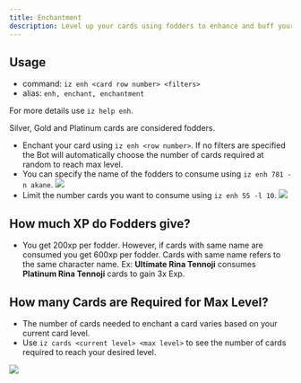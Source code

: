 ```yaml
---
title: Enchantment
description: Level up your cards using fodders to enhance and buff your card stats.
---
```

## Usage
- command: `iz enh <card row number> <filters>`
- alias: `enh, enchant, enchantment`

<Note>For more details use `iz help enh`.</Note>

<Note>Silver, Gold and Platinum cards are considered fodders.</Note>
- Enchant your card using `iz enh <row number>`.
<Note>If no filters are specified the Bot will automatically choose the number of cards required at random to reach max level.</Note>
- You can specify the name of the fodders to consume using `iz enh 781 -n akane`. <img src="../images/enh.jpg" />
- Limit the number cards you want to consume using `iz enh 55 -l 10`. <img src="../images/enh2.jpg" /> 

## How much XP do Fodders give?
- You get 200xp per fodder. However, if cards with same name are consumed you get 600xp per fodder.
<Note>Cards with same name refers to the same character name. Ex: **Ultimate Rina Tennoji** consumes **Platinum Rina Tennoji** cards 
to gain 3x Exp.</Note>

## How many Cards are Required for Max Level?
- The number of cards needed to enchant a card varies based on your current card level.
- Use `iz cards <current level> <max level>` to see the number of cards required to reach your desired level.
<img src="../images/cards.jpg" />

<CardGroup cols="3">
<Card title="Fodders" href="/general/fodders" horizontal icon="thumbtack" />
</CardGroup>

